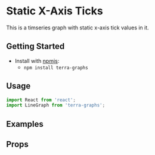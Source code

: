 
# Static X-Axis Ticks 

This is a timseries graph with static x-axis tick values in it.

## Getting Started

- Install with [npmjs](https://www.npmjs.com):
  - `npm install terra-graphs`

## Usage

```jsx
import React from 'react';
import LineGraph from 'terra-graphs';
```
## Examples
<LineGraph />

## Props
<PropsTable />